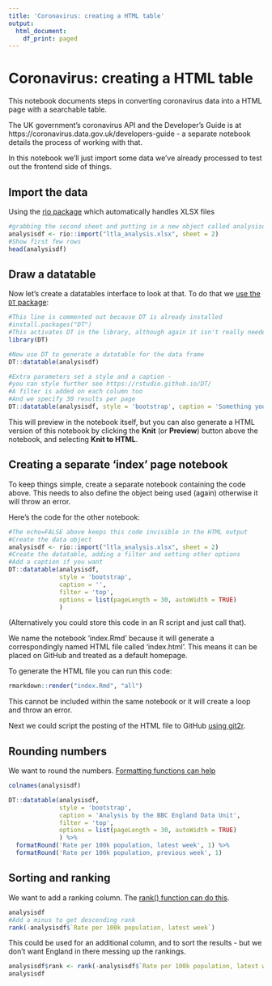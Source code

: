 ```yaml
---
title: 'Coronavirus: creating a HTML table'
output:
  html_document:
    df_print: paged
---
```


# Coronavirus: creating a HTML table

This notebook documents steps in converting coronavirus data into a HTML page with a searchable table.

The UK government's coronavirus API and the Developer's Guide is at https://coronavirus.data.gov.uk/developers-guide - a separate notebook details the process of working with that.

In this notebook we'll just import some data we've already processed to test out the frontend side of things.

## Import the data

Using the [rio package](https://www.rdocumentation.org/packages/rio/versions/0.5.16) which automatically handles XLSX files

```r
#grabbing the second sheet and putting in a new object called analysisdf
analysisdf <- rio::import("ltla_analysis.xlsx", sheet = 2)
#Show first few rows
head(analysisdf)
```




## Draw a datatable

Now let's create a datatables interface to look at that. To do that we [use the `DT` package](https://rstudio.github.io/DT/):

```r
#This line is commented out because DT is already installed
#install.packages("DT")
#This activates DT in the library, although again it isn't really needed
library(DT)
```


```r
#Now use DT to generate a datatable for the data frame
DT::datatable(analysisdf)
```


```r
#Extra parameters set a style and a caption - 
#you can style further see https://rstudio.github.io/DT/
#A filter is added on each column too
#And we specify 30 results per page
DT::datatable(analysisdf, style = 'bootstrap', caption = 'Something you need to know', filter = 'top', options = list(pageLength = 30, autoWidth = TRUE))
```


This will preview in the notebook itself, but you can also generate a HTML version of this notebook by clicking the **Knit** (or **Preview**) button above the notebook, and selecting **Knit to HTML**.

## Creating a separate 'index' page notebook

To keep things simple, create a separate notebook containing the code above. This needs to also define the object being used (again) otherwise it will throw an error.

Here's the code for the other notebook:

```r
#The echo=FALSE above keeps this code invisible in the HTML output
#Create the data object
analysisdf <- rio::import("ltla_analysis.xlsx", sheet = 2)
#Create the datatable, adding a filter and setting other options
#Add a caption if you want
DT::datatable(analysisdf, 
              style = 'bootstrap', 
              caption = '', 
              filter = 'top', 
              options = list(pageLength = 30, autoWidth = TRUE)
              )
```

(Alternatively you could store this code in an R script and just call that).

We name the notebook 'index.Rmd' because it will generate a correspondingly named HTML file called 'index.html'. This means it can be placed on GitHub and treated as a default homepage.

To generate the HTML file you can run this code:

```r
rmarkdown::render("index.Rmd", "all")
```

This cannot be included within the same notebook or it will create a loop and throw an error.

Next we could script the posting of the HTML file to GitHub [using git2r](https://rpubs.com/chrimaho/GitHubAutomation).

## Rounding numbers

We want to round the numbers. [Formatting functions can help](https://blog.rstudio.com/2015/06/24/dt-an-r-interface-to-the-datatables-library/)

```r
colnames(analysisdf)
```


```r
DT::datatable(analysisdf, 
              style = 'bootstrap', 
              caption = 'Analysis by the BBC England Data Unit', 
              filter = 'top', 
              options = list(pageLength = 30, autoWidth = TRUE)
              ) %>% 
  formatRound('Rate per 100k population, latest week', 1) %>%
  formatRound('Rate per 100k population, previous week', 1)
```

## Sorting and ranking

We want to add a ranking column. The [rank() function can do this](https://towardsdatascience.com/r-rank-vs-order-753cc7665951).

```r
analysisdf
#Add a minus to get descending rank
rank(-analysisdf$`Rate per 100k population, latest week`)
```

This could be used for an additional column, and to sort the results - but we don't want England in there messing up the rankings.

```r
analysisdf$rank <- rank(-analysisdf$`Rate per 100k population, latest week`)
analysisdf
```


